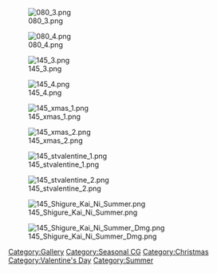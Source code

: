 [[File:080_3.png]]

[[File:080_4.png]]

[[File:145_3.png]]

[[File:145_4.png]]

[[File:145_xmas_1.png]]

[[File:145_xmas_2.png]]

[[File:145_stvalentine_1.png]]

[[File:145_stvalentine_2.png]]

[[File:145 Shigure Kai Ni Summer.png]]

[[File:145 Shigure Kai Ni Summer Dmg.png]]

[[Category:Gallery]] [[Category:Seasonal CG]] [[Category:Christmas]] [[Category:Valentine's Day]] [[Category:Summer]]
